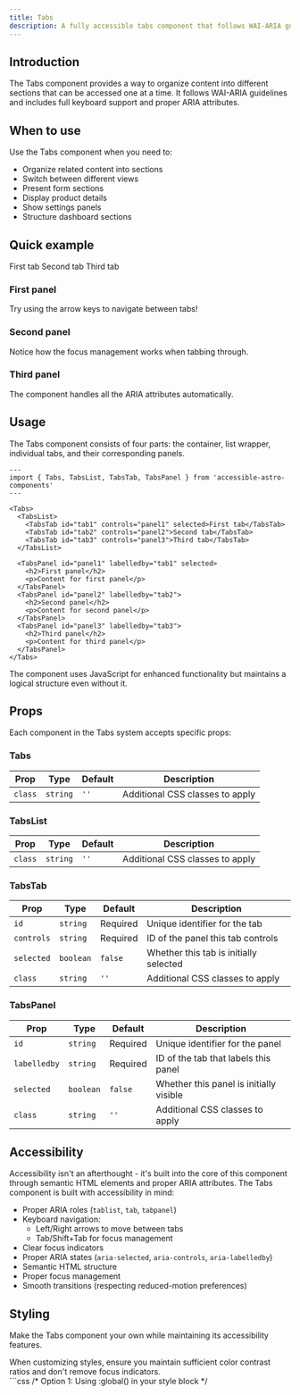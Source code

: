 ```yaml
---
title: Tabs
description: A fully accessible tabs component that follows WAI-ARIA guidelines for organizing content into different sections.
---
```



## Introduction

The Tabs component provides a way to organize content into different sections that can be accessed one at a time. It follows WAI-ARIA guidelines and includes full keyboard support and proper ARIA attributes.

## When to use

Use the Tabs component when you need to:

- Organize related content into sections
- Switch between different views
- Present form sections
- Display product details
- Show settings panels
- Structure dashboard sections

## Quick example

<div class="not-content">
  <AccessibleTabs>
    <TabsList>
      <TabsTab id="quick-tab1" controls="quick-panel1" selected>First tab</TabsTab>
      <TabsTab id="quick-tab2" controls="quick-panel2">Second tab</TabsTab>
      <TabsTab id="quick-tab3" controls="quick-panel3">Third tab</TabsTab>
    </TabsList>
    <TabsPanel id="quick-panel1" labelledby="quick-tab1" selected>
      <h3>First panel</h3>
      <p>Try using the arrow keys to navigate between tabs!</p>
    </TabsPanel>
    <TabsPanel id="quick-panel2" labelledby="quick-tab2">
      <h3>Second panel</h3>
      <p>Notice how the focus management works when tabbing through.</p>
    </TabsPanel>
    <TabsPanel id="quick-panel3" labelledby="quick-tab3">
      <h3>Third panel</h3>
      <p>The component handles all the ARIA attributes automatically.</p>
    </TabsPanel>
  </AccessibleTabs>
</div>

## Usage

The Tabs component consists of four parts: the container, list wrapper, individual tabs, and their corresponding panels.

```astro
---
import { Tabs, TabsList, TabsTab, TabsPanel } from 'accessible-astro-components'
---

<Tabs>
  <TabsList>
    <TabsTab id="tab1" controls="panel1" selected>First tab</TabsTab>
    <TabsTab id="tab2" controls="panel2">Second tab</TabsTab>
    <TabsTab id="tab3" controls="panel3">Third tab</TabsTab>
  </TabsList>

  <TabsPanel id="panel1" labelledby="tab1" selected>
    <h2>First panel</h2>
    <p>Content for first panel</p>
  </TabsPanel>
  <TabsPanel id="panel2" labelledby="tab2">
    <h2>Second panel</h2>
    <p>Content for second panel</p>
  </TabsPanel>
  <TabsPanel id="panel3" labelledby="tab3">
    <h2>Third panel</h2>
    <p>Content for third panel</p>
  </TabsPanel>
</Tabs>
```

<Aside type="tip" title="Progressive enhancement">
  The component uses JavaScript for enhanced functionality but maintains a logical structure even without it.
</Aside>

## Props

Each component in the Tabs system accepts specific props:

### Tabs
| Prop | Type | Default | Description |
|------|------|---------|-------------|
| `class` | `string` | `''` | Additional CSS classes to apply |

### TabsList
| Prop | Type | Default | Description |
|------|------|---------|-------------|
| `class` | `string` | `''` | Additional CSS classes to apply |

### TabsTab
| Prop | Type | Default | Description |
|------|------|---------|-------------|
| `id` | `string` | Required | Unique identifier for the tab |
| `controls` | `string` | Required | ID of the panel this tab controls |
| `selected` | `boolean` | `false` | Whether this tab is initially selected |
| `class` | `string` | `''` | Additional CSS classes to apply |

### TabsPanel
| Prop | Type | Default | Description |
|------|------|---------|-------------|
| `id` | `string` | Required | Unique identifier for the panel |
| `labelledby` | `string` | Required | ID of the tab that labels this panel |
| `selected` | `boolean` | `false` | Whether this panel is initially visible |
| `class` | `string` | `''` | Additional CSS classes to apply |

## Accessibility 

Accessibility isn't an afterthought - it's built into the core of this component through semantic HTML elements and proper ARIA attributes. The Tabs component is built with accessibility in mind:

- Proper ARIA roles (`tablist`, `tab`, `tabpanel`)
- Keyboard navigation:
  - Left/Right arrows to move between tabs
  - Tab/Shift+Tab for focus management
- Clear focus indicators
- Proper ARIA states (`aria-selected`, `aria-controls`, `aria-labelledby`)
- Semantic HTML structure
- Proper focus management
- Smooth transitions (respecting reduced-motion preferences)

## Styling

Make the Tabs component your own while maintaining its accessibility features.

<Aside type="caution" title="Accessibility considerations">
  When customizing styles, ensure you maintain sufficient color contrast ratios and don't remove focus indicators.
</Aside>

<Tabs>
  <TabItem label="Custom CSS">
    ```css
    /* Option 1: Using :global() in your style block */
    <style>
      :global(.tab) {
        flex-grow: 1;
        padding-block: 0.75rem;
        padding-inline: 1rem;
        border: 2px solid;
        border-radius: 0.5rem;
        border-color: light-dark(hsl(215 25% 27%), hsl(215 25% 89%));
        background-color: transparent;
        color: inherit;
        font-weight: 700;
        cursor: pointer;
      }

      :global(.tab[aria-selected='true']),
      :global(.tab:hover),
      :global(.tab:focus-visible) {
        color: light-dark(hsl(0 0% 100%), hsl(215 25% 27%));
        background-color: light-dark(hsl(215 25% 27%), hsl(215 25% 89%));
      }

      :global(.tab-panel) {
        display: flex;
        flex-direction: column;
        min-block-size: 10rem;
        padding: 2rem;
        border: 2px solid;
        border-color: light-dark(hsl(215 25% 27%), hsl(215 25% 89%));
        border-end-end-radius: 0.5rem;
        border-end-start-radius: 0.5rem;
      }
    </style>

    /* Option 2: Using is:global on the style tag */
    <style is:global>
      .tab {
        /* Same as above */
      }

      .tab[aria-selected='true'],
      .tab:hover,
      .tab:focus-visible {
        /* Same as above */
      }

      .tab-panel {
        /* Same as above */
      }
    </style>
    ```
  </TabItem>
  <TabItem label="Tailwind Classes">
    ```astro
    <Tabs class="w-full">
      <TabsList class="flex gap-2">
        <TabsTab 
          class="flex-1 px-4 py-2 font-bold rounded-t border-2 hover:bg-gray-100 dark:hover:bg-gray-800"
          id="tab1" 
          controls="panel1" 
          selected
        >
          Tab 1
        </TabsTab>
      </TabsList>
      <TabsPanel 
        class="p-4 border-2 rounded-b min-h-[10rem]"
        id="panel1" 
        labelledby="tab1" 
        selected
      >
        Panel content
      </TabsPanel>
    </Tabs>
    ```
  </TabItem>
</Tabs>

<Aside type="note" title="Style scoping">
  Astro components use scoped styles by default. To override component styles, you'll need to use either `:global()` selectors or the `is:global` directive on your style tag.
</Aside>

## Interactive example

<div class="not-content">
  <AccessibleTabs>
    <TabsList>
      <TabsTab id="example-tab1" controls="example-panel1" selected>First tab</TabsTab>
      <TabsTab id="example-tab2" controls="example-panel2">Second tab</TabsTab>
      <TabsTab id="example-tab3" controls="example-panel3">Third tab</TabsTab>
    </TabsList>
    <TabsPanel id="example-panel1" labelledby="example-tab1" selected>
      <h3>First panel</h3>
      <p>Try using the arrow keys to navigate between tabs!</p>
    </TabsPanel>
    <TabsPanel id="example-panel2" labelledby="example-tab2">
      <h3>Second panel</h3>
      <p>Notice how the focus management works when tabbing through.</p>
    </TabsPanel>
    <TabsPanel id="example-panel3" labelledby="example-tab3">
      <h3>Third panel</h3>
      <p>The component handles all the ARIA attributes automatically.</p>
    </TabsPanel>
  </AccessibleTabs>
</div>

<Aside type="note" title="Implementation note">
  The component automatically handles keyboard interactions and focus management. Use unique IDs for tabs and panels to ensure proper relationships.
</Aside>

